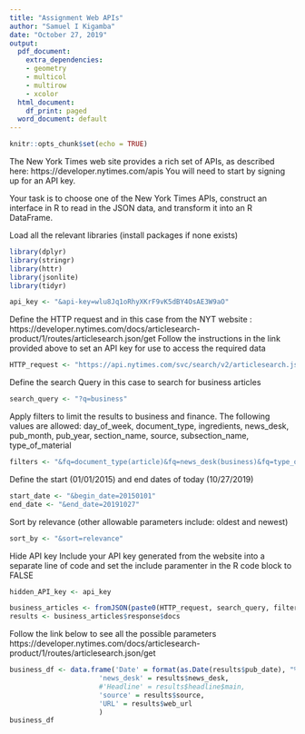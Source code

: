---
title: "Assignment Web APIs"
author: "Samuel I Kigamba"
date: "October 27, 2019"
output:
  pdf_document:
    extra_dependencies:
    - geometry
    - multicol
    - multirow
    - xcolor
  html_document:
    df_print: paged
  word_document: default
---

```{r setup, include=FALSE}
knitr::opts_chunk$set(echo = TRUE)
```
The New York Times web site provides a rich set of APIs, as described here: https://developer.nytimes.com/apis
You will need to start by signing up for an API key.

Your task is to choose one of the New York Times APIs, construct an interface in R to read in the JSON data, and
transform it into an R DataFrame.

Load all the relevant libraries (install packages if none exists)
```{r, warning=FALSE, message=FALSE}
library(dplyr)
library(stringr)
library(httr)
library(jsonlite)
library(tidyr)
```

```{r, include=FALSE}
api_key <- "&api-key=wlu8Jq1oRhyXKrF9vK5dBY4OsAE3W9aO"
```

Define the HTTP request and in this case from the NYT website :
https://developer.nytimes.com/docs/articlesearch-product/1/routes/articlesearch.json/get
Follow the instructions in the link provided above to set an API key for use to access the required data
```{r}
HTTP_request <- "https://api.nytimes.com/svc/search/v2/articlesearch.json"
```

Define the search Query in this case to search for business articles
```{r}
search_query <- "?q=business"
```

Apply filters to limit the results to business and finance. The following values are allowed:
day_of_week, document_type, ingredients, news_desk, pub_month, pub_year, section_name, source, subsection_name, type_of_material

```{r}
filters <- "&fq=document_type(article)&fq=news_desk(business)&fq=type_of_material(business)&fq=keyword(finance)"
```

Define the start (01/01/2015) and end dates of today (10/27/2019)
```{r}
start_date <- "&begin_date=20150101"
end_date <- "&end_date=20191027"
```

Sort by relevance (other allowable parameters include: oldest and newest)
```{r}
sort_by <- "&sort=relevance"
```

Hide API key
Include your API key generated from the website into a separate line of code and set the include paramenter in the R code block to FALSE
```{r}
hidden_API_key <- api_key
```

```{r}
business_articles <- fromJSON(paste0(HTTP_request, search_query, filters, start_date, end_date, sort_by, hidden_API_key))
results <- business_articles$response$docs
```

Follow the link below to see all the possible parameters
https://developer.nytimes.com/docs/articlesearch-product/1/routes/articlesearch.json/get
```{r}
business_df <- data.frame('Date' = format(as.Date(results$pub_date), "%B %d, %Y"),
                      'news_desk' = results$news_desk,
                      #'Headline' = results$headline$main,
                      'source' = results$source,
                      'URL' = results$web_url
                      )
business_df
```